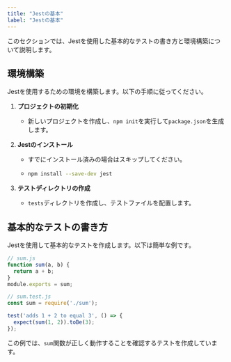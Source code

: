 ```yaml
---
title: "Jestの基本"
label: "Jestの基本"
---
```


このセクションでは、Jestを使用した基本的なテストの書き方と環境構築について説明します。

## 環境構築

Jestを使用するための環境を構築します。以下の手順に従ってください。

1. **プロジェクトの初期化**
   - 新しいプロジェクトを作成し、`npm init`を実行して`package.json`を生成します。

2. **Jestのインストール**
   - すでにインストール済みの場合はスキップしてください。
   - ```bash
     npm install --save-dev jest
     ```

3. **テストディレクトリの作成**
   - `tests`ディレクトリを作成し、テストファイルを配置します。

## 基本的なテストの書き方

Jestを使用して基本的なテストを作成します。以下は簡単な例です。

```javascript
// sum.js
function sum(a, b) {
  return a + b;
}
module.exports = sum;

// sum.test.js
const sum = require('./sum');

test('adds 1 + 2 to equal 3', () => {
  expect(sum(1, 2)).toBe(3);
});
```

この例では、`sum`関数が正しく動作することを確認するテストを作成しています。




